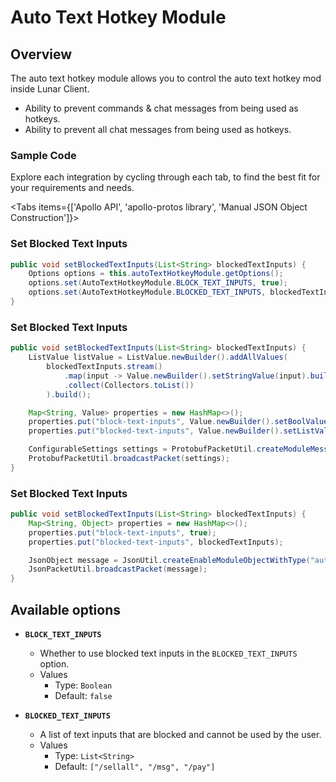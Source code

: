 
# Auto Text Hotkey Module

## Overview

The auto text hotkey module allows you to control the auto text hotkey mod inside Lunar Client.

- Ability to prevent commands & chat messages from being used as hotkeys.
- Ability to prevent all chat messages from being used as hotkeys.

### Sample Code
Explore each integration by cycling through each tab, to find the best fit for your requirements and needs.

<Tabs items={['Apollo API', 'apollo-protos library', 'Manual JSON Object Construction']}>

<Tab>

### Set Blocked Text Inputs

```java
public void setBlockedTextInputs(List<String> blockedTextInputs) {
    Options options = this.autoTextHotkeyModule.getOptions();
    options.set(AutoTextHotkeyModule.BLOCK_TEXT_INPUTS, true);
    options.set(AutoTextHotkeyModule.BLOCKED_TEXT_INPUTS, blockedTextInputs);
}
```

</Tab>

<Tab>

### Set Blocked Text Inputs

```java
public void setBlockedTextInputs(List<String> blockedTextInputs) {
    ListValue listValue = ListValue.newBuilder().addAllValues(
        blockedTextInputs.stream()
            .map(input -> Value.newBuilder().setStringValue(input).build())
            .collect(Collectors.toList())
        ).build();

    Map<String, Value> properties = new HashMap<>();
    properties.put("block-text-inputs", Value.newBuilder().setBoolValue(true).build());
    properties.put("blocked-text-inputs", Value.newBuilder().setListValue(listValue).build());

    ConfigurableSettings settings = ProtobufPacketUtil.createModuleMessage("auto_text_hotkey", properties);
    ProtobufPacketUtil.broadcastPacket(settings);
}
```

</Tab>

<Tab>

### Set Blocked Text Inputs

```java
public void setBlockedTextInputs(List<String> blockedTextInputs) {
    Map<String, Object> properties = new HashMap<>();
    properties.put("block-text-inputs", true);
    properties.put("blocked-text-inputs", blockedTextInputs);

    JsonObject message = JsonUtil.createEnableModuleObjectWithType("auto_text_hotkey", properties);
    JsonPacketUtil.broadcastPacket(message);
}
```

</Tab>

</Tabs>

## Available options

- __`BLOCK_TEXT_INPUTS`__
    - Whether to use blocked text inputs in the `BLOCKED_TEXT_INPUTS` option.
    - Values
        - Type: `Boolean`
        - Default: `false`

- __`BLOCKED_TEXT_INPUTS`__
    - A list of text inputs that are blocked and cannot be used by the user.
    - Values
        - Type: `List<String>`
        - Default: `["/sellall", "/msg", "/pay"]`

